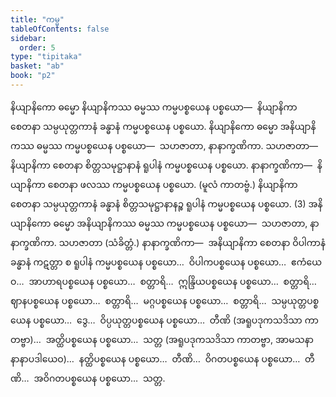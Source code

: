 ```yaml
---
title: "ကမ္မ"
tableOfContents: false
sidebar:
  order: 5
type: "tipitaka"
basket: "ab"
book: "p2"
---
```



<DynamicBreadcrumb />

<Division number="321" book="p2" e="ch" v="38" p="493">

<Paragraph number="4755" book="p2">
နိယျာနိကော ဓမ္မော နိယျာနိကဿ ဓမ္မဿ ကမ္မပစ္စယေန ပစ္စယော—  နိယျာနိကာ စေတနာ သမ္ပယုတ္တကာနံ ခန္ဓာနံ ကမ္မပစ္စယေန ပစ္စယော. နိယျာနိကော ဓမ္မော အနိယျာနိကဿ ဓမ္မဿ ကမ္မပစ္စယေန ပစ္စယော—  သဟဇာတာ, နာနာက္ခဏိကာ. <Emphasis>သဟဇာတာ</Emphasis>—  နိယျာနိကာ စေတနာ စိတ္တသမုဋ္ဌာနာနံ ရူပါနံ ကမ္မပစ္စယေန ပစ္စယော. <Emphasis>နာနာက္ခဏိကာ</Emphasis>—  နိယျာနိကာ စေတနာ ဖလဿ ကမ္မပစ္စယေန ပစ္စယော. (မူလံ ကာတဗ္ဗံ.) နိယျာနိကာ စေတနာ သမ္ပယုတ္တကာနံ ခန္ဓာနံ စိတ္တသမုဋ္ဌာနာနဉ္စ ရူပါနံ ကမ္မပစ္စယေန ပစ္စယော. (3)
</Paragraph>

</Division>
<Division number="322" book="p2" e="ch" v="38" p="494">

<Paragraph number="4756" book="p2">
အနိယျာနိကော ဓမ္မော အနိယျာနိကဿ ဓမ္မဿ ကမ္မပစ္စယေန ပစ္စယော—  သဟဇာတာ, နာနာက္ခဏိကာ. <Emphasis>သဟဇာတာ</Emphasis> (သံခိတ္တံ.) <Emphasis>နာနာက္ခဏိကာ</Emphasis>—  အနိယျာနိကာ စေတနာ ဝိပါကာနံ ခန္ဓာနံ ကဋတ္တာ စ ရူပါနံ ကမ္မပစ္စယေန ပစ္စယော…  ဝိပါကပစ္စယေန ပစ္စယော…  ဧကံယေဝ…  အာဟာရပစ္စယေန ပစ္စယော…  စတ္တာရိ…  ဣန္ဒြိယပစ္စယေန ပစ္စယော…  စတ္တာရိ…  ဈာနပစ္စယေန ပစ္စယော…  စတ္တာရိ…  မဂ္ဂပစ္စယေန ပစ္စယော…  စတ္တာရိ…  သမ္ပယုတ္တပစ္စယေန ပစ္စယော…  ဒွေ…  ဝိပ္ပယုတ္တပစ္စယေန ပစ္စယော…  တီဏိ (အရူပဒုကသဒိသာ ကာတဗ္ဗာ)…  အတ္ထိပစ္စယေန ပစ္စယော…  သတ္တ (အရူပဒုကသဒိသာ ကာတဗ္ဗာ, အာမသနာ နာနာပဒါယေဝ)…  နတ္ထိပစ္စယေန ပစ္စယော…  တီဏိ…  ဝိဂတပစ္စယေန ပစ္စယော…  တီဏိ…  အဝိဂတပစ္စယေန ပစ္စယော…  သတ္တ.
</Paragraph>
</Division>